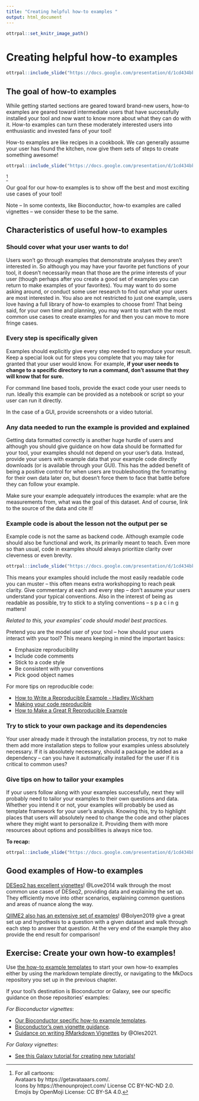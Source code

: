 ```yaml
---
title: "Creating helpful how-to examples "
output: html_document
---
```


```r
ottrpal::set_knitr_image_path()
```

# Creating helpful how-to examples

```r
ottrpal::include_slide("https://docs.google.com/presentation/d/1cd434bkLer_CJ04GzpsZwzeEA9gjc5Ho6QimiHPbyEg/edit#slide=id.gd422c5de97_0_42")
```

## The goal of how-to examples

While getting started sections are geared toward brand-new users, how-to examples are geared toward intermediate users that have successfully installed your tool and now want to know more about what they can do with it. How-to examples can turn these moderately interested users into enthusiastic and invested fans of your tool!

How-to examples are like recipes in a cookbook. We can generally assume your user has found the kitchen, now give them sets of steps to create something awesome!

```r
ottrpal::include_slide("https://docs.google.com/presentation/d/1cd434bkLer_CJ04GzpsZwzeEA9gjc5Ho6QimiHPbyEg/edit#slide=id.gcdcbd8d802_0_21")
```
^[For all cartoons:     
Avataars by https://getavataaars.com/.   
Icons by https://thenounproject.com/ License CC BY-NC-ND 2.0.     
Emojis by OpenMoji License: CC BY-SA 4.0.]

Our goal for our how-to examples is to show off the best and most exciting use cases of your tool!

Note -- In some contexts, like Bioconductor, how-to examples are called vignettes -- we consider these to be the same.

## Characteristics of useful how-to examples

### Should cover what your user wants to do!

Users won't go through examples that demonstrate analyses they aren't interested in. So although you may have your favorite pet functions of your tool, it doesn't necessarily mean that those are the prime interests of your user (though perhaps after you create a good set of examples you can return to make examples of your favorites). You may want to do some asking around, or conduct some user research to find out what your users are most interested in. You also are not restricted to just one example, users love having a full library of how-to examples to choose from! That being said, for your own time and planning, you may want to start with the most common use cases to create examples for and then you can move to more fringe cases.

### Every step is specifically given

Examples should explicitly give every step needed to reproduce your result. Keep a special look out for steps you complete that you may take for granted that your user would know. For example, **if your user needs to change to a specific directory to run a command, don't assume that they will know that for sure.**

For command line based tools, provide the exact code your user needs to run. Ideally this example can be provided as a notebook or script so your user can run it directly.

In the case of a GUI, provide screenshots or a video tutorial.

### Any data needed to run the example is provided and explained  

Getting data formatted correctly is another huge hurdle of users and although you should give guidance on how data should be formatted for your tool, your examples should not depend on your user's data. Instead, provide your users with example data that your example code directly downloads (or is available through your GUI). This has the added benefit of being a positive control for when users are troubleshooting the formatting for their own data later on, but doesn't force them to face that battle before they can follow your example.

Make sure your example adequately introduces the example: what are the measurements from, what was the goal of this dataset. And of course, link to the source of the data and cite it!

### Example code is about the lesson not the output per se

Example code is not the same as backend code. Although example code should also be functional and work, its primarily meant to teach. Even more so than usual, code in examples should always prioritize clarity over cleverness or even brevity.

```r
ottrpal::include_slide("https://docs.google.com/presentation/d/1cd434bkLer_CJ04GzpsZwzeEA9gjc5Ho6QimiHPbyEg/edit#slide=id.gd5f2c75a67_0_128")
```

This means your examples should include the most easily readable code you can muster -- this often means extra workshopping to reach peak clarity. Give commentary at each and every step -- don't assume your users understand your typical conventions. Also in the interest of being as readable as possible, try to stick to a styling conventions -- s p a c i n g  matters!

_Related to this, your examples' code should model best practices._

Pretend you are the model user of your tool -- how should your users interact with your tool?
This means keeping in mind the important basics:

- Emphasize reproducibility
- Include code comments
- Stick to a code style
- Be consistent with your conventions
- Pick good object names

For more tips on reproducible code:

- [How to Write a Reproducible Example - Hadley Wickham](https://gist.github.com/hadley/270442#how-to-write-a-reproducible-example)
- [Making your code reproducible](https://methodsblog.com/2017/12/06/making-your-code-reproducible/)
- [How to Make a Great R Reproducible Example](https://stackoverflow.com/questions/5963269/how-to-make-a-great-r-reproducible-example)

### Try to stick to your own package and its dependencies

Your user already made it through the installation process, try not to make them add more installation steps to follow your examples unless absolutely necessary. If it is absolutely necessary, should a package be added as a dependency -- can you have it automatically installed for the user if it is critical to common uses?

### Give tips on how to tailor your examples

If your users follow along with your examples successfully, next they will probably need to tailor your examples to their own questions and data. Whether you intend it or not, your examples will probably be used as template framework for your user's analysis. Knowing this, try to highlight places that users will absolutely need to change the code and other places where they might want to personalize it. Providing them with more resources about options and possibilities is always nice too.

**To recap:**

```r
ottrpal::include_slide("https://docs.google.com/presentation/d/1cd434bkLer_CJ04GzpsZwzeEA9gjc5Ho6QimiHPbyEg/edit#slide=id.gcdcbd8d802_0_12")
```

## Good examples of How-to examples

[DESeq2 has excellent vignettes](http://www.bioconductor.org/packages/release/bioc/vignettes/DESeq2/inst/doc/DESeq2.html)!
@Love2014 walk through the most common use cases of DESeq2, providing data and explaining the set up. They efficiently move into other scenarios, explaining common questions and areas of nuance along the way.

[QIIME2 also has an extensive set of examples](https://docs.qiime2.org/2021.2/tutorials/pd-mice/)!
@Bolyen2019 give a great set up and hypothesis to a question with a given dataset and walk through each step to answer that question. At the very end of the example they also provide the end result for comparison!

## Exercise: Create your own how-to examples!

Use [the how-to example templates](https://raw.githubusercontent.com/jhudsl/template-documentation/master/docs/how_to_examples.md) to start your own how-to examples either by using the markdown template directly, or navigating to the MkDocs repository you set up in the previous chapter.

If your tool's destination is Bioconductor or Galaxy, see our specific guidance on those repositories' examples:

_For Bioconductor vignettes_:

- [Our Bioconductor specific how-to example templates]( https://jhudatascience.org/template-documentation/bioconductor_guides/bioconductor_vignette_template.Rmd).  
- [Bioconductor's own vignette guidance](https://www.bioconductor.org/developers/package-guidelines/#Vignettes).  
- [Guidance on writing RMarkdown Vignettes](https://bioconductor.org/packages/devel/bioc/vignettes/BiocStyle/inst/doc/AuthoringRmdVignettes.html) by @Oles2021.  

_For Galaxy vignettes_:

- [See this Galaxy tutorial for creating new tutorials!](https://training.galaxyproject.org/training-material/topics/contributing/tutorials/create-new-tutorial/tutorial.html)
